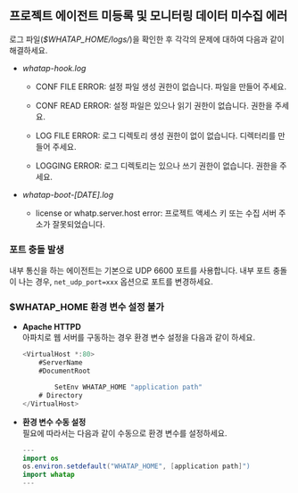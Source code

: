 ## 프로젝트 에이전트 미등록 및 모니터링 데이터 미수집 에러

로그 파일(*$WHATAP_HOME/logs/*)을 확인한 후 각각의 문제에 대하여 다음과 같이 해결하세요.

* *whatap-hook.log*
    * CONF FILE ERROR: 설정 파일 생성 권한이 없습니다. 파일을 만들어 주세요.

    * CONF READ ERROR: 설정 파일은 있으나 읽기 권한이 없습니다. 권한을 주세요.

    * LOG FILE ERROR: 로그 디렉토리 생성 권한이 없이 없습니다. 디렉터리를 만들어 주세요.

    * LOGGING ERROR: 로그 디렉토리는 있으나 쓰기 권한이 없습니다. 권한을 주세요.

* *whatap-boot-[DATE].log*
    * license or whatp.server.host error: 프로젝트 액세스 키 또는 수집 서버 주소가 잘못되었습니다.

### 포트 충돌 발생

내부 통신을 하는 에이전트는 기본으로 UDP 6600 포트를 사용합니다. 내부 포트 충돌이 나는 경우, `net_udp_port=xxx` 옵션으로 포트를 변경하세요.

### $WHATAP_HOME 환경 변수 설정 불가

* **Apache HTTPD**  
    아파치로 웹 서버를 구동하는 경우 환경 변수 설정을 다음과 같이 하세요.

    ```java title=SH
    <VirtualHost *:80>
        #ServerName
        #DocumentRoot

            SetEnv WHATAP_HOME "application path"
        # Directory
    </VirtualHost>
    ```

* **환경 변수 수동 설정**  
    필요에 따라서는 다음과 같이 수동으로 환경 변수를 설정하세요.

    ```java title=Python
    ---
    import os
    os.environ.setdefault("WHATAP_HOME", [application path]")
    import whatap
    ---
    ```